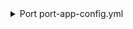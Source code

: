 <details>

<summary> Port port-app-config.yml </summary>

```yaml showLineNumbers
repositoryType: 'all'
resources:
  - kind: repository
    selector:
      query: "true" # JQ boolean query. If evaluated to false - skip syncing the object.
    port:
      entity:
        mappings:
          identifier: ".name" # The Entity identifier will be the repository name.
          title: ".name"
          blueprint: '"githubRepository"'
          properties:
            readme: file://README.md
            url: .html_url
            defaultBranch: .default_branch
  - kind: workflow
    selector:
      query: "true" # JQ boolean query. If evaluated to false - skip syncing the object.
    port:
      entity:
        mappings:
          identifier: ".__repository + (.id|tostring)"
          title: ".name"
          blueprint: '"githubWorkflow"'
          properties:
            path: ".path"
            status: ".state"
            createdAt: ".created_at"
            updatedAt: ".updated_at"
            link: ".html_url"
          relations:
            repository: ".__repository"
  - kind: workflow-run
    selector:
      query: .status != "completed" # JQ boolean query. If evaluated to false - skip syncing the object.
    port:
      entity:
        mappings:
          identifier: ".repository.name + (.id|tostring)"
          title: ".display_title"
          blueprint: '"githubWorkflowRun"'
          properties:
            name: ".name"
            triggeringActor: ".triggering_actor.login"
            status: ".status"
            conclusion: ".conclusion"
            createdAt: ".created_at"
            runStartedAt: ".run_started_at"
            updatedAt: ".updated_at"
            deletedAt: ".deleted_at"
            runNumber: ".run_number"
            runAttempt: ".run_attempt"
            link: ".html_url"
          relations:
            workflow: ".repository.name + (.workflow_id|tostring)"
```

</details>
